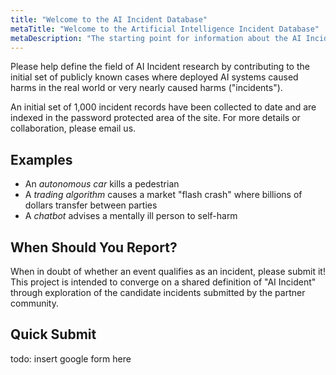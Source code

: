 ```yaml
---
title: "Welcome to the AI Incident Database"
metaTitle: "Welcome to the Artificial Intelligence Incident Database"
metaDescription: "The starting point for information about the AI Incident Database"
---
```


Please help define the field of AI Incident research by contributing to the initial set of publicly known cases where deployed AI systems caused harms in the real world or very nearly caused harms ("incidents").

An initial set of 1,000 incident records have been collected to date and are indexed in the password protected area of the site. For more details or collaboration, please email us.

## Examples

* An *autonomous car* kills a pedestrian
* A *trading algorithm* causes a market "flash crash" where billions of dollars transfer between parties
* A *chatbot* advises a mentally ill person to self-harm

## When Should You Report?

When in doubt of whether an event qualifies as an incident, please submit it! This project is intended to converge on a shared definition of "AI Incident" through exploration of the candidate incidents submitted by the partner community.

## Quick Submit

todo: insert google form here
